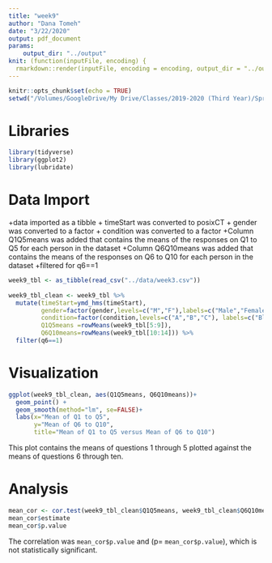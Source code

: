 ```yaml
---
title: "week9"
author: "Dana Tomeh"
date: "3/22/2020"
output: pdf_document
params:
    output_dir: "../output"
knit: (function(inputFile, encoding) {
  rmarkdown::render(inputFile, encoding = encoding, output_dir = "../output") })
---
```


```r
knitr::opts_chunk$set(echo = TRUE)
setwd("/Volumes/GoogleDrive/My Drive/Classes/2019-2020 (Third Year)/Spring 2020/Data Science/Week 9/week9")
```

# Libraries
```r
library(tidyverse)
library(ggplot2)
library(lubridate)
```

# Data Import
 
+data imported as a tibble 
+ timeStart was converted to posixCT
+ gender was converted to a factor
+ condition was converted to a factor
+Column Q1Q5means was added that contains the means of the responses on Q1 to Q5  for each person in the dataset
+Column Q6Q10means was added that contains the means of the responses on Q6 to Q10  for each person in the dataset
+filtered for q6==1
```r
week9_tbl <- as_tibble(read_csv("../data/week3.csv"))
  
week9_tbl_clean <- week9_tbl %>%
  mutate(timeStart=ymd_hms(timeStart),
         gender=factor(gender,levels=c("M","F"),labels=c("Male","Female")),
         condition=factor(condition,levels=c("A","B","C"), labels=c("Block A","Block B","Control")),
         Q1Q5means =rowMeans(week9_tbl[5:9]),
         Q6Q10means=rowMeans(week9_tbl[10:14])) %>%
  filter(q6==1)
```


# Visualization
```r
ggplot(week9_tbl_clean, aes(Q1Q5means, Q6Q10means))+
  geom_point() + 
  geom_smooth(method="lm", se=FALSE)+
  labs(x="Mean of Q1 to Q5",
       y="Mean of Q6 to Q10",
       title="Mean of Q1 to Q5 versus Mean of Q6 to Q10")
```
This plot contains the means of questions 1 through 5 plotted against the means of questions 6 through ten. 

# Analysis
```r
mean_cor <- cor.test(week9_tbl_clean$Q1Q5means, week9_tbl_clean$Q6Q10means)
mean_cor$estimate
mean_cor$p.value
```
The correlation was `mean_cor$p.value` and (p= `mean_cor$p.value`), which is not statistically significant.